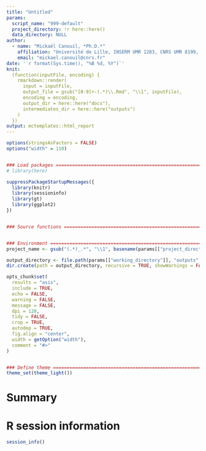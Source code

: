 ```yaml
---
title: "Untitled"
params:
  script_name: "999-default"
  project_directory: !r here::here()
  data_directory: NULL
author:
  - name: "Mickaël Canouil, *Ph.D.*"
    affiliation: "Université de Lille, INSERM UMR 1283, CNRS UMR 8199, Institut Pasteur de Lille, EGID, F-59000, Lille, France."
    email: "mickael.canouil@cnrs.fr"
date: '`r format(Sys.time(), "%B %d, %Y")`'
knit:
  (function(inputFile, encoding) {
    rmarkdown::render(
      input = inputFile,
      output_file = gsub("[0-9]+-(.*)\\.Rmd", "\\1", inputFile),
      encoding = encoding, 
      output_dir = here::here("docs"),
      intermediates_dir = here::here("outputs")
    )
  })
output: mctemplates::html_report
---
```


```r
options(stringsAsFactors = FALSE)
options("width" = 110)


### Load packages ==================================================================================
# library(here)

suppressPackageStartupMessages({
  library(knitr)
  library(sessioninfo)
  library(gt)
  library(ggplot2)
})


### Source functions ===============================================================================


### Environment ====================================================================================
project_name <- gsub("(.*)_.*", "\\1", basename(params[["project_directory"]]))

output_directory <- file.path(params[["working_directory"]], "outputs", params[["script_name"]])
dir.create(path = output_directory, recursive = TRUE, showWarnings = FALSE, mode = "0775")

opts_chunk$set(
  results = "asis",
  include = TRUE,
  echo = FALSE,
  warning = FALSE,
  message = FALSE,
  dpi = 120,
  tidy = FALSE,
  crop = TRUE,
  autodep = TRUE,
  fig.align = "center",
  width = getOption("width"),
  comment = "#>"
)


### Define theme ===================================================================================
theme_set(theme_light())
```

# Summary


# R session information

```r
session_info()
```

